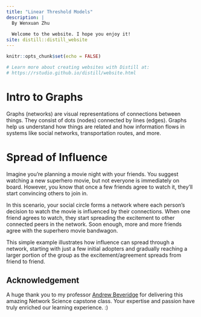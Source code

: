 ```yaml
---
title: "Linear Threshold Models"
description: |
  By Wenxuan Zhu
  
  Welcome to the website. I hope you enjoy it!
site: distill::distill_website
---
```


```r
knitr::opts_chunk$set(echo = FALSE)

# Learn more about creating websites with Distill at:
# https://rstudio.github.io/distill/website.html

```

# Intro to Graphs

Graphs (networks) are visual representations of connections between things. They consist of dots (nodes) connected by lines (edges). Graphs help us understand how things are related and how information flows in systems like social networks, transportation routes, and more.

# Spread of Influence

Imagine you're planning a movie night with your friends. You suggest watching a new superhero movie, but not everyone is immediately on board. However, you know that once a few friends agree to watch it, they'll start convincing others to join in.

In this scenario, your social circle forms a network where each person's decision to watch the movie is influenced by their connections. When one friend agrees to watch, they start spreading the excitement to other connected peers in the network. Soon enough, more and more friends agree with the superhero movie bandwagon.

This simple example illustrates how influence can spread through a network, starting with just a few initial adopters and gradually reaching a larger portion of the group as the excitement/agreement spreads from friend to friend.


## Acknowledgement

A huge thank you to my professor [Andrew Beveridge](https://mathbeveridge.github.io/) for delivering this amazing Network Science capstone class. Your expertise and passion have truly enriched our learning experience. :) 













